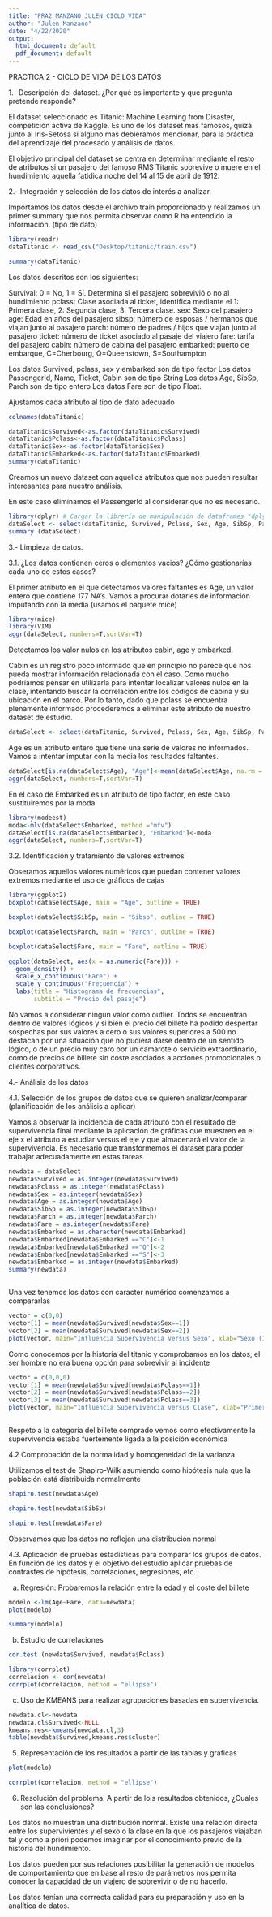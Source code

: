 ```yaml
---
title: "PRA2_MANZANO_JULEN_CICLO_VIDA"
author: "Julen Manzano"
date: "4/22/2020"
output:
  html_document: default
  pdf_document: default
---
```


PRACTICA 2 - CICLO DE VIDA DE LOS DATOS

1.- Descripción del dataset. ¿Por qué es importante y que pregunta pretende responde?

El dataset seleccionado es Titanic: Machine Learning from Disaster, competición activa de Kaggle. Es uno de los dataset mas famosos, quizá junto al Iris-Setosa si alguno mas debiéramos mencionar, para la práctica del aprendizaje del procesado y análisis de datos. 

El objetivo principal del dataset se centra en determinar mediante el resto de atributos si un pasajero del famoso RMS Titanic sobrevive o muere en el hundimiento aquella fatidica noche del 14 al 15 de abril de 1912.

2.- Integración y selección de los datos de interés a analizar.

Importamos los datos desde el archivo train proporcionado y realizamos un primer summary que nos permita observar como R ha entendido la información. (tipo de dato)

```r
library(readr)
dataTitanic <- read_csv("Desktop/titanic/train.csv")

summary(dataTitanic)
```

Los datos descritos son los siguientes:

Survival: 0 = No, 1 = Sí. Determina si el pasajero sobrevivió o no al hundimiento
pclass: Clase asociada al ticket, identifica mediante el 1: Primera clase, 2: Segunda clase, 3: Tercera clase. 
sex: Sexo del pasajero
age: Edad en años del pasajero
sibsp: número de esposas / hermanos que viajan junto al pasajero
parch: número de padres / hijos que viajan junto al pasajero
ticket: número de ticket asociado al pasaje del viajero
fare: tarifa del pasajero
cabin: número de cabina del pasajero
embarked: puerto de embarque, C=Cherbourg, Q=Queenstown, S=Southampton

Los datos Survived, pclass, sex y embarked son de tipo factor
Los datos PassengerId, Name, Ticket, Cabin son de tipo String
Los datos Age, SibSp, Parch son de tipo entero
Los datos Fare son de tipo Float. 

Ajustamos cada atributo al tipo de dato adecuado


```r
colnames(dataTitanic)
```
```r
dataTitanic$Survived<-as.factor(dataTitanic$Survived)
dataTitanic$Pclass<-as.factor(dataTitanic$Pclass)
dataTitanic$Sex<-as.factor(dataTitanic$Sex)
dataTitanic$Embarked<-as.factor(dataTitanic$Embarked)
summary(dataTitanic)

```

Creamos un nuevo dataset con aquellos atributos que nos pueden resultar interesantes para nuestro análisis. 

En este caso eliminamos el PassengerId al considerar que no es necesario.

```r
library(dplyr) # Cargar la librería de manipulación de dataframes "dplyr"
dataSelect <- select(dataTitanic, Survived, Pclass, Sex, Age, SibSp, Parch, Fare, Ticket, Cabin, Embarked)
summary (dataSelect)
```

3.- Limpieza de datos. 

3.1. ¿Los datos contienen ceros o elementos vacios? ¿Cómo gestionarías cada uno de estos casos?

El primer atributo en el que detectamos valores faltantes es Age, un valor entero que contiene 177 NA's. Vamos a procurar dotarles de información imputando con la media (usamos el paquete mice)
```r
library(mice)
library(VIM)
aggr(dataSelect, numbers=T,sortVar=T)


```

Detectamos los valor nulos en los atributos cabin, age y embarked.

Cabin es un registro poco informado que en principio no parece que nos pueda mostrar información relacionada con el caso. Como mucho podríamos pensar en utilizarla para intentar localizar valores nulos en la clase, intentando buscar la correlación entre los códigos de cabina y su ubicación en el barco. Por lo tanto, dado que pclass se encuentra plenamente informado procederemos a eliminar este atributo de nuestro dataset de estudio.

```r
dataSelect <- select(dataTitanic, Survived, Pclass, Sex, Age, SibSp, Parch, Fare,  Embarked)
```


Age es un atributo entero que tiene una serie de valores no informados. Vamos a intentar imputar con la media los resultados faltantes.

```r
dataSelect[is.na(dataSelect$Age), "Age"]<-mean(dataSelect$Age, na.rm = T)
aggr(dataSelect, numbers=T,sortVar=T)


```

En el caso de Embarked es un atributo de tipo factor, en este caso sustituiremos por la moda

```r
library(modeest)
moda<-mlv(dataSelect$Embarked, method ="mfv")
dataSelect[is.na(dataSelect$Embarked), "Embarked"]<-moda
aggr(dataSelect, numbers=T,sortVar=T)
```

3.2. Identificación y tratamiento de valores extremos

Obseramos aquellos valores numéricos que puedan contener valores extremos mediante el uso de gráficos de cajas

```r
library(ggplot2)
boxplot(dataSelect$Age, main = "Age", outline = TRUE)
```



```r
boxplot(dataSelect$SibSp, main = "Sibsp", outline = TRUE)
```


```r
boxplot(dataSelect$Parch, main = "Parch", outline = TRUE)
```

```r
boxplot(dataSelect$Fare, main = "Fare", outline = TRUE)
```

```r
ggplot(dataSelect, aes(x = as.numeric(Fare))) +
  geom_density() +
  scale_x_continuous("Fare") + 
  scale_y_continuous("Frecuencia") +
  labs(title = "Histograma de frecuencias",
       subtitle = "Precio del pasaje")
```


No vamos a considerar ningun valor como outlier. Todos se encuentran dentro de valores lógicos y si bien el precio del billete ha podido despertar sospechas por sus valores a cero o sus valores superiores a 500 no destacan por una situación que no pudiera darse dentro de un sentido lógico, o de un precio muy caro por un camarote o servicio extraordinario, como de precios de billete sin coste asociados a acciones promocionales o clientes corporativos.



4.- Análisis de los datos

4.1. Selección de los grupos de datos que se quieren analizar/comparar (planificación de los análisis a aplicar)

Vamos a observar la incidencia de cada atributo con el resultado de supervivencia final mediante la aplicación de gráficas que muestren en el eje x el atributo a estudiar versus el eje y que almacenará el valor de la supervivencia. Es necesario que transformemos el dataset para poder trabajar adecuadamente en estas tareas


```r
newdata = dataSelect
newdata$Survived = as.integer(newdata$Survived)
newdata$Pclass = as.integer(newdata$Pclass)
newdata$Sex = as.integer(newdata$Sex)
newdata$Age = as.integer(newdata$Age)
newdata$SibSp = as.integer(newdata$SibSp)
newdata$Parch = as.integer(newdata$Parch)
newdata$Fare = as.integer(newdata$Fare)
newdata$Embarked = as.character(newdata$Embarked)
newdata$Embarked[newdata$Embarked =="C"]<-1
newdata$Embarked[newdata$Embarked =="Q"]<-2
newdata$Embarked[newdata$Embarked =="S"]<-3
newdata$Embarked = as.integer(newdata$Embarked)
summary(newdata)



```

Una vez tenemos los datos con caracter numérico comenzamos a compararlas

```r
vector = c(0,0)
vector[1] = mean(newdata$Survived[newdata$Sex==1])
vector[2] = mean(newdata$Survived[newdata$Sex==2])
plot(vector, main="Influencia Supervivencia versus Sexo", xlab="Sexo (1) Mujer, (2) Hombre", ylab="Supervivencia" )

```
Como conocemos por la historia del titanic y comprobamos en los datos, el ser hombre no era buena opción para sobrevivir al incidente



```r

vector = c(0,0,0)
vector[1] = mean(newdata$Survived[newdata$Pclass==1])
vector[2] = mean(newdata$Survived[newdata$Pclass==2])
vector[3] = mean(newdata$Survived[newdata$Pclass==3])
plot(vector, main="Influencia Supervivencia versus Clase", xlab="Primera (1), Segunda (2), Tercera (3)", ylab="Supervivencia" )



```


Respeto a la categoría del billete comprado vemos como efectivamente la supervivencia estaba fuertemente ligada a la posición económica


4.2 Comprobación de la normalidad y homogeneidad de la varianza

Utilizamos el test de Shapiro-Wilk asumiendo como hipótesis nula que la población está distribuida normalmente

```r
shapiro.test(newdata$Age)
```
```r
shapiro.test(newdata$SibSp)
```

```r
shapiro.test(newdata$Fare)
```

Observamos que los datos no reflejan una distribución normal

4.3. Aplicación de pruebas estadísticas para comparar los grupos de datos. En función de los datos y el objetivo del estudio aplicar pruebas de contrastes de hipótesis, correlaciones, regresiones, etc. 

a) Regresión: Probaremos la relación entre la edad y el coste del billete

```r
modelo <-lm(Age~Fare, data=newdata)
plot(modelo)
```

```r
summary(modelo)
```
b) Estudio de correlaciones

```r
cor.test (newdata$Survived, newdata$Pclass)
```


```r
library(corrplot)
correlacion <- cor(newdata)
corrplot(correlacion, method = "ellipse")
```



c) Uso de KMEANS para realizar agrupaciones basadas en supervivencia.

```r
newdata.cl<-newdata
newdata.cl$Survived<-NULL
kmeans.res<-kmeans(newdata.cl,3)
table(newdata$Survived,kmeans.res$cluster)


```



5. Representación de los resultados a partir de las tablas y gráficas 



```r
plot(modelo)
```




```r
corrplot(correlacion, method = "ellipse")
```



6. Resolución del problema. A partir de lois resultados obtenidos, ¿Cuales son las conclusiones?


Los datos no muestran una distribución normal. Existe una relación directa entre los supervivientes y el sexo o la clase en la que los pasajeros viajaban tal y como a priori podemos imaginar por el conocimiento previo de la historia del hundimiento. 

Los datos pueden por sus relaciones posibilitar la generación de modelos de comportamiento que en base al resto de parámetros nos permita conocer la capacidad de un viajero de sobrevivir o de no hacerlo. 

Los datos tenían una corrrecta calidad para su preparación y uso en la analítica de datos. 
































